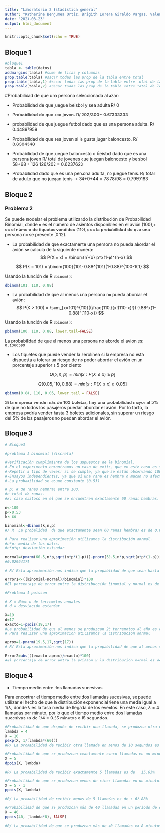 ```yaml
---
title: "Laboratorio 2 Estadística general"
author: "Katherine Benjumea Ortiz, Brigith Lorena Giraldo Vargas, Valentina Ochoa Arboleda, Tomás Atehortua Ceferino, Danilo de Jesús Toro Echeverri"
date: "2023-03-23"
output: html_document
---
```


```r
knitr::opts_chunk$set(echo = TRUE)
```

## Bloque 1
```r
#bloque1
tabla <- table(datos)
addmargins(tabla) #suma de filas y columnas
prop.table(tabla) #sacar todas las prop de la tabla entre total
prop.table(tabla,1) #sacar todas las prop de la tabla entre total de las filas (adulto y joven)
prop.table(tabla,2) #sacar todas las prop de la tabla entre total de las columnas (cada deporte)
```
#Probabilidad de que una persona seleccionada al azar:

  - Probabilidad de que juegue beisbol y sea adulta
    R/ 0

  - Probabilidad de que sea joven.
    R/ 202/300= 0.67333333

  - probabilidad de que juegue futbol dado que es una persona adulta.
    R/ 0.44897959

  - Probabilidad de que sea joven si le gusta jugar baloncesto.
    R/ 0.6304348

  - Probabilidad de que juegue baloncesto o b́eisbol dado que es una persona joven
    R/ total de jovenes que juegan baloncesto y beisbol 58+68 = 126
       126/202 = 0.6237623

  - Probabilidad dado que es una persona adulta, no juegue tenis.
    R/ total de adulto que no juegan tenis -> 34+0+44 = 78
       78/98 = 0.7959183

## Bloque 2
### Problema 2 

Se puede modelar el problema utilizando la distribución de Probabilidad Binomial, donde `n` es el número de 
asientos disponibles en el avión (100),`x` es el número de tiquetes vendidos (110),`p` es la probabilidad 
de que una persona no se presente (0.12). 

- La probabilidad de que exactamente una persona no pueda abordar el avión se calcula de la siguiente manera:  
$$
P(X = x) = \binom{n}{x} p^x(1-p)^{n-x}
$$

$$
P(X = 101) = \binom{100}{101} 0.88^{101}(1-0.88)^{100-101}
$$

Usando la función de R `dbinom()`:

```r
dbinom(101, 110, 0.88)
```

- La probabilidad de que al menos una persona no pueda abordar el avión: 
$$
P(X > 100) =  \sum_{x=101}^{110}((\frac{110!}{x!(110-x)!}) 0.88^x(1-0.88)^{110-x})
$$

Usando la función de R `dbinom()`:

```r
pbinom(100, 110, 0.88, lower.tail=FALSE)
```

La probabilidad de que al menos una persona no aborde el avion es: `0.1366599`

- Los tiquetes que puede vender la aerolínea si la empresa no está dispuesta a tolerar un riesgo de no poder 
abordar el avión en un porcentaje superior a 5 por ciento. 

$$
Q(p,n,p) = min[x: P(X ≤ x) ≥ p]
$$

$$
Q(0.05,110,0.88) = min[x: P(X ≤ x) ≥ 0.05]
$$

```R
qbinom(0.88, 110, 0.05, lower.tail = FALSE)
```

Si la empresa vende más de 103 boletos, hay una probabilidad mayor al 5% de que no todos los pasajeros puedan 
abordar el avión. Por lo tanto, la empresa podría vender hasta 3 boletos adicionales, sin superar un riesgo 
del 5% de los pasajeros no puedan abordar el avión. 

## Bloque 3
```r
# Bloque3

#problema 3 binomial (discreta)

#Verificación cumplimiento de los supuestos de la binomial.
#-En el experimento encontramos un caso de exito, que en este caso es ser hembra y de fracaso que es ser macho
#-Repetir n tipo de veces: si se cumple, ya que se están observando 100 ranas (n=100)
#-Ensayos independientes, ya que si una rana es hembra o macho no afecta que la próxima sea hembra o macho
#-La probabilidad se asume constante (0.53)

# p: # de ranas hembras entre 100. 
#n total de ranas.
#k: caso exitoso en el que se encuentren exactamente 60 ranas hembras.

n<-100
p<-0.53
k<-60

binomial<-dbinom(k,n,p)
#/ R  La probalidad  de que exactamente sean 60 ranas hembras es de 0.0301058

# Para realizar una aproximación utilizamos la distribución normal. 
#n*p: media de los datos.
#n*p*q: desviación estándar

normal=(pnorm(60.5,n*p,sqrt(n*p*(1-p)))-pnorm(59.5,n*p,sqrt(n*p*(1-p))))
#0.02994174

# R/ Esta aproximación nos indica que la propablidad de que sean hasta 60 es 0.02994174 y con estos resultados calculamos el porcentaje de error.

error1<-((binomial-normal)/binomial)*100
#El porcentaje de error entre la distribucción binomial y normal es de 0.5449448 

#Problema 4 poisson 

# X = Número de terremotos anuales 
# d = desviación estandar

X=19
d=17
exacto=1-ppois(19,17)
#La probabilidad de que al menos se produzcan 20 terremotos al año es de 0.2636783
# Para realizar una aproximación utilizamos la distribución normal

aprox=1-pnorm(19.5,17,sqrt(17))
# R/ Esta aproximación nos indica que la propabilidad de que al menos se produzcan 20 terremotos en el año es de 0.2721448 y con estos resultados calculamos el porcentaje de error.

Error2=abs(((exacto-aprox)/exacto)*100)
#El porcentaje de error entre la poisson y la distribución normal es de 3.210932
```


## Bloque 4

 - Tiempo medio entre dos llamadas sucesivas.
 
Para encontrar el tiempo medio entre dos llamadas sucesivas, se puede utilizar el hecho de que la distribución exponencial tiene una media igual a 1/λ, donde λ es la tasa media de llegada de los eventos. En este caso, λ = 4 llamadas por minuto, por lo que el tiempo medio entre dos llamadas sucesivas es de 1/4 = 0.25 minutos o 15 segundos.

```r
#Probabilidad de que después de recibir una llamada, se produzca otra en menos de 10 segundos
lambda = 4
X = 10
pexp(X, 1/(lambda*(60)))
#R/ La probabilidad de recibir otra llamada en menos de 10 segundos es de : 4.081%

#Probabilidad de que se produzcan exactamente cinco llamadas en un minuto
X = 5
dpois(X, lambda)

#R/ La probabilidad de recibir exactamente 5 llamadas es de : 15.63%

#Probabilidad de que se produzcan menos de cinco llamadas en un minuto.
X = 5 - 1
ppois(X, lambda)

#R/ La probabilidad de recibir menos de 5 llamadas es de : 62.88%

#Probabilidad de que se produzcan más de 40 llamadas en un período de ocho minutos.
X = 40
ppois(40, (lambda*8), FALSE)

#R/ La probabilidad de que se produzcan más de 40 llamadas en 8 minutos es de : 7.07%

```


